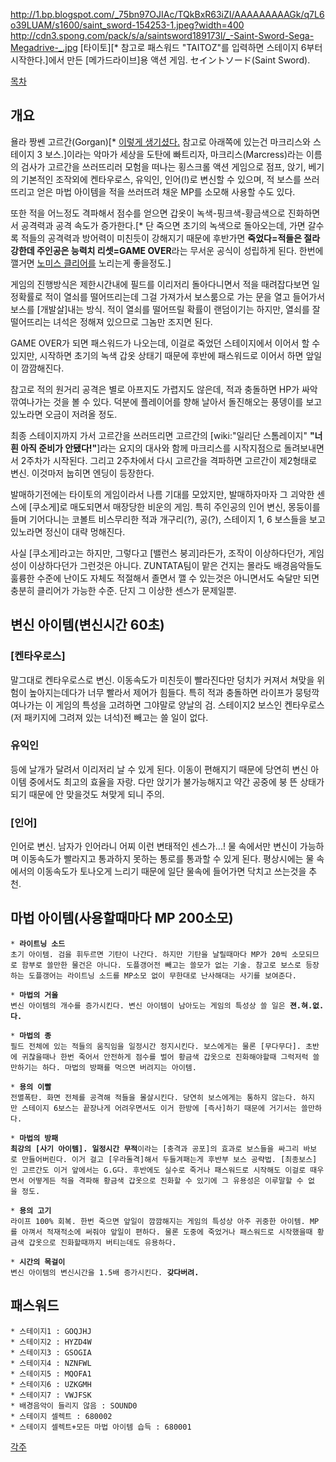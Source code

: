 http://1.bp.blogspot.com/_75bn97OJIAc/TQkBxR63iZI/AAAAAAAAAGk/q7L6o39LUAM/s1600/saint_sword-154253-1.jpeg?width=400
http://cdn3.spong.com/pack/s/a/saintsword189173l/_-Saint-Sword-Sega-Megadrive-_.jpg
{{{#!html
<script type="text/javascript" src="http://ext.nicovideo.jp/thumb_watch/sm1201035"></script><noscript><a href="http://www.nicovideo.jp/watch/sm1201035">【ニコニコ動画】[MD]セイントソード(TAITO) クリア動画</a></noscript>
}}}
[타이토][* 참고로 패스워드 "TAITOZ"를 입력하면 스테이지 6부터 시작한다.]에서 만든 [메가드라이브]용 액션 게임. セイントソード(Saint Sword).

[[목차]]
== 개요 ==
욜라 짱쎈 고르간(Gorgan)[* [http://static.giantbomb.com/uploads/original/1/14340/1356744-saint_sword.jpg 이렇게 생기셨다.] 참고로 아래쪽에 있는건 마크리스와 스테이지 3 보스.]이라는 악마가 세상을 도탄에 빠트리자, 마크리스(Marcress)라는 이름의 검사가 고르간을 쓰러뜨리러 모험을 떠나는 횡스크롤 액션 게임으로 점프, 앉기, 베기의 기본적인 조작외에 켄타우로스, 유익인, 인어(!)로 변신할 수 있으며, 적 보스를 쓰러뜨리고 얻은 마법 아이템을 적을 쓰러뜨려 채운 MP를 소모해 사용할 수도 있다. 

또한 적을 어느정도 격파해서 점수를 얻으면 갑옷이 녹색-핑크색-황금색으로 진화하면서 공격력과 공격 속도가 증가한다.[* 단 죽으면 초기의 녹색으로 돌아오는데, 가면 갈수록 적들의 공격력과 방어력이 미친듯이 강해지기 때문에 후반가면 '''죽었다=적들은 절라 강한데 주인공은 능력치 리셋=GAME OVER'''라는 무서운 공식이 성립하게 된다. 한번에 깰거면 [[노미스 클리어]]를 노리는게 좋을정도.]

게임의 진행방식은 제한시간내에 필드를 이리저리 돌아다니면서 적을 때려잡다보면 일정확률로 적이 열쇠를 떨어뜨리는데 그걸 가져가서 보스룸으로 가는 문을 열고 들어가서 보스를 [개발살]내는 방식. 적이 열쇠를 떨어뜨릴 확률이 랜덤이기는 하지만, 열쇠를 잘 떨어뜨리는 녀석은 정해져 있으므로 그놈만 조지면 된다.

GAME OVER가 되면 패스워드가 나오는데, 이걸로 죽었던 스테이지에서 이어서 할 수 있지만, 시작하면 초기의 녹색 갑옷 상태기 때문에 후반에 패스워드로 이어서 하면 앞일이 깜깜해진다.

참고로 적의 원거리 공격은 별로 아프지도 가렵지도 않은데, 적과 충돌하면 HP가 싸악 깎여나가는 것을 볼 수 있다. 덕분에 플레이어를 향해 날아서 돌진해오는 풍뎅이를 보고 있노라면 오금이 저려올 정도.

최종 스테이지까지 가서 고르간을 쓰러뜨리면 고르간의 [wiki:"일리단 스톰레이지" '''"너흰 아직 준비가 안됐다!"''']라는 요지의 대사와 함께 마크리스를 시작지점으로 돌려보내면서 2주차가 시작된다. 그리고 2주차에서 다시 고르간을 격파하면 고르간이 제2형태로 변신. 이것마저 눕히면 엔딩이 등장한다.

발매하기전에는 타이토의 게임이라서 나름 기대를 모았지만, 발매하자마자 그 괴악한 센스에 [쿠소게]로 매도되면서 매장당한 비운의 게임. 특히 주인공의 인어 변신, 몽둥이를 들며 기어다니는 코볼트 비스무리한 적과 개구리(?), 공(?), 스테이지 1, 6 보스들을 보고 있노라면 정신이 대략 멍해진다.

사실 [쿠소게]라고는 하지만, 그렇다고 [밸런스 붕괴]라든가, 조작이 이상하다던가, 게임성이 이상하다던가 그런것은 아니다. ZUNTATA팀이 맡은 건지는 몰라도 배경음악들도 훌륭한 수준에 난이도 자체도 적절해서 졸면서 깰 수 있는것은 아니면서도 숙달만 되면 충분히 클리어가 가능한 수준. 단지 그 이상한 센스가 문제일뿐.

== 변신 아이템(변신시간 60초) ==
=== [켄타우로스] ===
말그대로 켄타우로스로 변신. 이동속도가 미친듯이 빨라진다만 덩치가 커져서 쳐맞을 위험이 높아지는데다가 너무 빨라서 제어가 힘들다. 특히 적과 충돌하면 라이프가 뭉텅깍여나가는 이 게임의 특성을 고려하면 그야말로 양날의 검. 스테이지2 보스인 켄타우로스(저 패키지에 그려져 있는 녀석)전 빼고는 쓸 일이 없다.

=== 유익인 ===
등에 날개가 달려서 이리저리 날 수 있게 된다. 이동이 편해지기 때문에 당연히 변신 아이템 중에서도 최고의 효율을 자랑. 다만 앉기가 불가능해지고 약간 공중에 붕 뜬 상태가 되기 때문에 안 맞을것도 쳐맞게 되니 주의.

=== [인어] ===
인어로 변신. 남자가 인어라니 어찌 이런 변태적인 센스가...! 물 속에서만 변신이 가능하며 이동속도가 빨라지고 통과하지 못하는 통로를 통과할 수 있게 된다. 평상시에는 물 속에서의 이동속도가 토나오게 느리기 때문에 일단 물속에 들어가면 닥치고 쓰는것을 추천.

== 마법 아이템(사용할때마다 MP 200소모) ==
 * '''라이트닝 소드''' 
 초기 아이템. 검을 휘두르면 기탄이 나간다. 하지만 기탄을 날릴때마다 MP가 20씩 소모되므로 함부로 쓸만한 물건은 아니다. 도플갱어전 빼고는 쓸모가 없는 기술. 참고로 보스로 등장하는 도플갱어는 라이트닝 소드를 MP소모 없이 무한대로 난사해대는 사기를 보여준다.

 * '''마법의 거울''' 
 변신 아이템의 개수를 증가시킨다. 변신 아이템이 남아도는 게임의 특성상 쓸 일은 '''젼.혀.없.다.'''

 * '''마법의 종''' 
 필드 전체에 있는 적들의 움직임을 일정시간 정지시킨다. 보스에게는 물론 [무다무다]. 초반에 귀찮을때나 한번 죽어서 안전하게 점수를 벌어 황금색 갑옷으로 진화해야할때 그럭저럭 쓸만하기는 하다. 마법의 방패를 먹으면 버려지는 아이템. 

 * '''용의 이빨''' 
 전멸폭탄. 화면 전체를 공격해 적들을 몰살시킨다. 당연히 보스에게는 통하지 않는다. 하지만 스테이지 6보스는 끝장나게 어려우면서도 이거 한방에 [즉사]하기 때문에 거기서는 쓸만하다.

 * '''마법의 방패''' 
 '''최강의 [사기 아이템].''' '''일정시간 무적'''이라는 [충격과 공포]의 효과로 보스들을 싸그리 바보로 만들어버린다. 이거 걸고 [우라돌격]해서 두들겨패는게 후반부 보스 공략법. [최종보스]인 고르간도 이거 앞에서는 G.G다. 후반에도 실수로 죽거나 패스워드로 시작해도 이걸로 때우면서 어떻게든 적을 격파해 황금색 갑옷으로 진화할 수 있기에 그 유용성은 이루말할 수 없을 정도.

 * '''용의 고기''' 
 라이프 100% 회복. 한번 죽으면 앞일이 깜깜해지는 게임의 특성상 아주 귀중한 아이템. MP를 아껴서 적재적소에 써줘야 앞일이 편하다. 물론 도중에 죽었거나 패스워드로 시작했을때 황금색 갑옷으로 진화할때까지 버티는데도 유용하다.

 * '''시간의 목걸이''' 
 변신 아이템의 변신시간을 1.5배 증가시킨다. '''갖다버려.'''

== 패스워드 ==
 * 스테이지1 : GOQJHJ
 * 스테이지2 : HYZD4W
 * 스테이지3 : GSOGIA
 * 스테이지4 : NZNFWL
 * 스테이지5 : MQOFA1
 * 스테이지6 : UZKGMH
 * 스테이지7 : VWJFSK
 * 배경음악이 들리지 않음 : SOUND0
 * 스테이지 셀렉트 : 680002
 * 스테이지 셀렉트+모든 마법 아이템 습득 : 680001
[[각주]]

